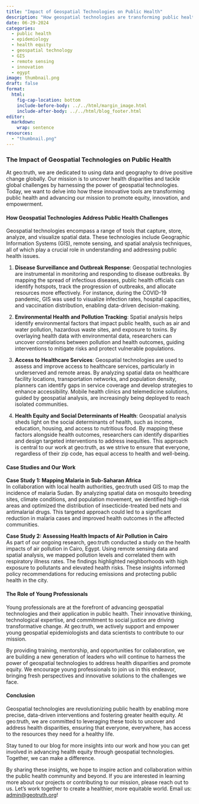 ```yaml
---
title: "Impact of Geospatial Technologies on Public Health"
description: "How geospatial technologies are transforming public health by addressing disease surveillance, environmental health, and healthcare access while promoting health equity, featuring insights and case studies from geo:truth."
date: 06-29-2024
categories: 
  - public health
  - epidemiology
  - health equity
  - geospatial technology
  - GIS
  - remote sensing
  - innovation
  - egypt
image: thumbnail.png
draft: false
format:
  html:
    fig-cap-location: bottom
    include-before-body: ../../html/margin_image.html
    include-after-body: ../../html/blog_footer.html
editor: 
  markdown: 
    wrap: sentence
resources: 
  - "thumbnail.png"
---
```


### The Impact of Geospatial Technologies on Public Health

At geo:truth, we are dedicated to using data and geography to drive positive change globally. Our mission is to uncover health disparities and tackle global challenges by harnessing the power of geospatial technologies. Today, we want to delve into how these innovative tools are transforming public health and advancing our mission to promote equity, innovation, and empowerment.

#### How Geospatial Technologies Address Public Health Challenges

Geospatial technologies encompass a range of tools that capture, store, analyze, and visualize spatial data. These technologies include Geographic Information Systems (GIS), remote sensing, and spatial analysis techniques, all of which play a crucial role in understanding and addressing public health issues.

1. **Disease Surveillance and Outbreak Response**:
   Geospatial technologies are instrumental in monitoring and responding to disease outbreaks. By mapping the spread of infectious diseases, public health officials can identify hotspots, track the progression of outbreaks, and allocate resources more effectively. For instance, during the COVID-19 pandemic, GIS was used to visualize infection rates, hospital capacities, and vaccination distribution, enabling data-driven decision-making.

2. **Environmental Health and Pollution Tracking**:
   Spatial analysis helps identify environmental factors that impact public health, such as air and water pollution, hazardous waste sites, and exposure to toxins. By overlaying health data with environmental data, researchers can uncover correlations between pollution and health outcomes, guiding interventions to mitigate risks and protect vulnerable populations.

3. **Access to Healthcare Services**:
   Geospatial technologies are used to assess and improve access to healthcare services, particularly in underserved and remote areas. By analyzing spatial data on healthcare facility locations, transportation networks, and population density, planners can identify gaps in service coverage and develop strategies to enhance accessibility. Mobile health clinics and telemedicine solutions, guided by geospatial analysis, are increasingly being deployed to reach isolated communities.

4. **Health Equity and Social Determinants of Health**:
   Geospatial analysis sheds light on the social determinants of health, such as income, education, housing, and access to nutritious food. By mapping these factors alongside health outcomes, researchers can identify disparities and design targeted interventions to address inequities. This approach is central to our work at geo:truth, as we strive to ensure that everyone, regardless of their zip code, has equal access to health and well-being.

#### Case Studies and Our Work

**Case Study 1: Mapping Malaria in Sub-Saharan Africa**  
In collaboration with local health authorities, geo:truth used GIS to map the incidence of malaria Sudan. By analyzing spatial data on mosquito breeding sites, climate conditions, and population movement, we identified high-risk areas and optimized the distribution of insecticide-treated bed nets and antimalarial drugs. This targeted approach could led to a significant reduction in malaria cases and improved health outcomes in the affected communities.

**Case Study 2: Assessing Health Impacts of Air Pollution in Cairo**  
As part of our ongoing research, geo:truth conducted a study on the health impacts of air pollution in Cairo, Egypt. Using remote sensing data and spatial analysis, we mapped pollution levels and correlated them with respiratory illness rates. The findings highlighted neighborhoods with high exposure to pollutants and elevated health risks. These insights informed policy recommendations for reducing emissions and protecting public health in the city.

#### The Role of Young Professionals

Young professionals are at the forefront of advancing geospatial technologies and their application in public health. Their innovative thinking, technological expertise, and commitment to social justice are driving transformative change. At geo:truth, we actively support and empower young geospatial epidemiologists and data scientists to contribute to our mission.

By providing training, mentorship, and opportunities for collaboration, we are building a new generation of leaders who will continue to harness the power of geospatial technologies to address health disparities and promote equity. We encourage young professionals to join us in this endeavor, bringing fresh perspectives and innovative solutions to the challenges we face.

#### Conclusion

Geospatial technologies are revolutionizing public health by enabling more precise, data-driven interventions and fostering greater health equity. At geo:truth, we are committed to leveraging these tools to uncover and address health disparities, ensuring that everyone, everywhere, has access to the resources they need for a healthy life.

Stay tuned to our blog for more insights into our work and how you can get involved in advancing health equity through geospatial technologies. Together, we can make a difference.



By sharing these insights, we hope to inspire action and collaboration within the public health community and beyond. If you are interested in learning more about our projects or contributing to our mission, please reach out to us. Let's work together to create a healthier, more equitable world.
Email us: [admin\@geotruth.org](mailto:%20admin@geotruth.org)!
